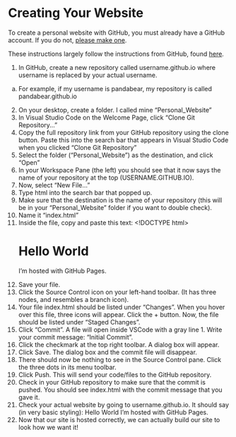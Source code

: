 # Creating Your Website {.sec-starting}

To create a personal website with GitHub, you must already have a GitHub account. If you do not, [please make one](https://docs.github.com/en/get-started/start-your-journey/creating-an-account-on-github). 

These instructions largely follow the instructions from GitHub, found [here](https://pages.github.com/).

1. In GitHub, create a new repository called username.github.io where username is replaced by your actual username.
  a. For example, if my username is pandabear, my repository is called pandabear.github.io
2. On your desktop, create a folder. I called mine “Personal_Website”
3. In Visual Studio Code on the Welcome Page, click “Clone Git Repository…”
4. Copy the full repository link from your GitHub repository using the clone button. Paste this into the search bar that appears in Visual Studio Code when you clicked “Clone Git Repository”
5. Select the folder (“Personal_Website”) as the destination, and click “Open”
6. In your Workspace Pane (the left) you should see that it now says the name of your repository at the top (USERNAME.GITHUB.IO).
7. Now, select “New File…”
8. Type html into the search bar that popped up. 
9. Make sure that the destination is the name of your repository (this will be in your “Personal_Website” folder if you want to double check).
10. Name it “index.html”
11. Inside the file, copy and paste this text:
  <!DOCTYPE html>
  <html>
  <body>
  <h1>Hello World</h1>
  <p>I'm hosted with GitHub Pages.</p>
  </body>
  </html>
12. Save your file.
13. Click the Source Control icon on your left-hand toolbar. (It has three nodes, and resembles a branch icon). 
14. Your file index.html should be listed under “Changes”. When you hover over this file, three icons will appear. Click the + button. Now, the file should be listed under “Staged Changes”.
15. Click “Commit”. A file will open inside VSCode with a gray line 1. Write your commit message: “Initial Commit”.
16. Click the checkmark at the top right toolbar. A dialog box will appear. 
17. Click Save. The dialog box and the commit file will disappear.
18. There should now be nothing to see in the Source Control pane. Click the three dots in its menu toolbar.
19. Click Push. This will send your code/files to the GitHub repository.
20. Check in your GitHub repository to make sure that the commit is pushed. You should see index.html with the commit message that you gave it.
21. Check your actual website by going to username.github.io. It should say (in very basic styling):
  Hello World
  I’m hosted with GitHub Pages.
22. Now that our site is hosted correctly, we can actually build our site to look how we want it!

